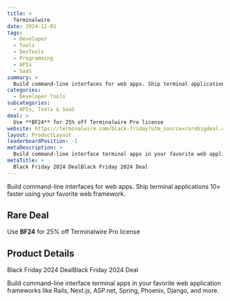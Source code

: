 ```yaml
---
title: >
  Terminalwire
date: 2024-12-01
tags:
  - Developer
  - Tools
  - DevTools
  - Programming
  - APIs
  - SaaS
summary: >
  Build command-line interfaces for web apps. Ship terminal applications 10× faster using your favorite web framework.
categories:
  - Developer Tools
subcategories:
  - APIs, Tools & SaaS
deal: >
  Use **BF24** for 25% off Terminalwire Pro license
website: https://terminalwire.com/black-friday?utm_source=rarebigdeal.com
layout: ProductLayout
leaderboardPosition: -1
metaDescription: >
  Build command-line interface terminal apps in your favorite web application frameworks like Rails, Next.js, ASP.net, Spring, Phoenix, Django, and more.
metaTitle: >
  Black Friday 2024 DealBlack Friday 2024 Deal
---
```

Build command-line interfaces for web apps. Ship terminal applications 10× faster using your favorite web framework.

## Rare Deal

Use **BF24** for 25% off Terminalwire Pro license

## Product Details

Black Friday 2024 DealBlack Friday 2024 Deal

Build command-line interface terminal apps in your favorite web application frameworks like Rails, Next.js, ASP.net, Spring, Phoenix, Django, and more.
